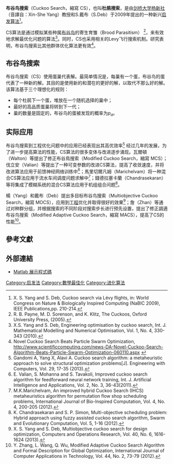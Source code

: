 '''布谷鸟搜索'''（Cuckoo Search，縮寫 CS），也叫'''杜鹃搜索'''，是由[[剑桥大学|剑桥大学]][[杨新社|杨新社]]（音譯自：Xin-She Yang）教授和S.戴布（S.Deb）于2009年提出的一种新兴[[启发算法|启发算法]]<ref>X. S. Yang and S. Deb, Cuckoo search via Lévy flights, in: World Congress on Nature & Biologically Inspired Computing (NaBIC 2009), IEEE Publications,pp. 210-214. </ref>。

CS算法是通过模拟某些种属[[布谷鸟|布谷鸟]]的寄生育雏（Brood Parasitism） <ref>R. B. Payne, M. D. Sorenson, and K. Klitz, The Cuckoos, Oxford University Press, (2005).</ref>，来有效地求解最优化问题的算法<ref>X.S. Yang and S. Deb, Engineering optimisation by cuckoo search, Int. J. Mathematical Modelling and Numerical Optimisation, Vol. 1, No. 4, 330-343 (2010).</ref>。同时，CS也采用相关的Levy飞行搜索机制。研究表明，布谷鸟搜索比其他群体优化算法更有效<ref>Novel Cuckoo Search Beats Particle Swarm Optimization, http://www.scientificcomputing.com/news-DA-Novel-Cuckoo-Search-Algorithm-Beats-Particle-Swarm-Optimization-060110.aspx {{Wayback|url=http://www.scientificcomputing.com/news-DA-Novel-Cuckoo-Search-Algorithm-Beats-Particle-Swarm-Optimization-060110.aspx |date=20120311231333 }}</ref>。

==布谷鸟搜索==
布谷鸟搜索（CS）使用蛋巢代表解。最简单情况是，每巢有一个蛋，布谷鸟的蛋代表了一种新的解。其目的是使用新的和潜在的更好的解，以取代不那么好的解。该算法基于三个理想化的规则：

*每个杜鹃下一个蛋，堆放在一个随机选择的巢中；
*最好的高品质蛋巢将转到下一代；
*巢的数量是固定的，布谷鸟的蛋被发现的概率为<math>p_a</math>。

==实际应用==
布谷鸟搜索到工程优化问题中的应用已经表现出其高优效率<ref>Gandomi A, Yang X, Alavi A. Cuckoo search algorithm: a metaheuristic approach to solve structural optimization problems[J]. Engineering with Computers, Vol. 29, 17-35 (2013).</ref> 经过几年的发展，为了进一步提高算法的性能，CS算法的很多变体与改进逐步涌现。瓦爾頓（Walton）等提出了修正布谷鳥搜索（Modified Cuckoo Search，縮寫 MCS）；伐立安（Valian）等提出了一种可变参数的改进CS算法，提高了收敛速度，并将改进算法应用于前馈神经网络训练中<ref>E. Valian, S. Mohanna and S. Tavakoli, Improved cuckoo search algorithm for feedforward neural network training, Int. J. Artificial Intelligence and Applications, Vol. 2, No. 3, 36-43(2011).</ref>；馬里切爾凡姆（Marichelvam）将一种混合CS算法应用于流水车间调度问题求解中<ref>M.K.Marichelvam, An improved hybrid Cuckoo Search (IHCS) metaheuristics algorithm for permutation flow shop scheduling problems, International Journal of Bio-Inspired Computation, Vol. 4, No. 4, 200-205 (2012).</ref>；錢德拉塞卡蘭（Chandrasekaran）等将集成了模糊系统的混合CS算法应用于机组组合问题<ref> K.  Chandrasekaran and S. P. Simon, Multi-objective scheduling problem: Hybrid approach using fuzzy assisted cuckoo search algorithm, Swarm and Evolutionary Computation,  Vol. 5, 1-16 (2012).</ref>。

楊（Yang）和戴布（Deb）提出多目标布谷鸟搜索（Multiobjective Cuckoo Search，縮寫 MOCS），应用到[[工程|工程]]优化并取得很好的效果<ref>X. S. Yang and S. Deb, Multiobjective cuckoo search for design optimization, Computers and Operations Research, Vol. 40, No. 6, 1616-1624 (2013).</ref>；詹（Zhan）等通过对种群分组，并根据搜索的不同阶段对搜索步长进行预先设置，提出了修正調適布谷鸟搜索（Modified Adaptive Cuckoo Search，縮寫 MACS），提高了CS的性能<ref>Y. Zhang, L. Wang, Q.  Wu, Modified Adaptive Cuckoo Search Algorithm and Formal Description for Global Optimization, International Journal of Computer Applications in Technology, Vol. 44, No. 2, 73-79 (2012).</ref>。

== 參考文獻 ==
{{Reflist}}

==外部連結==
* [http://www.mathworks.com/matlabcentral/fileexchange/29809-cuckoo-search-cs-algorithm Matlab 展示程式碼] {{Wayback|url=http://www.mathworks.com/matlabcentral/fileexchange/29809-cuckoo-search-cs-algorithm |date=20130209045345 }}

[[Category:启发法|Category:启发法]]
[[Category:數學最佳化|Category:數學最佳化]]
[[Category:进化算法|Category:进化算法]]